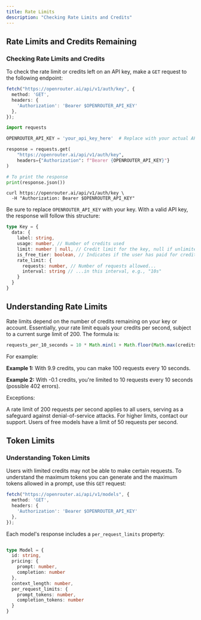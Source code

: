 ```yaml
---
title: Rate Limits
description: "Checking Rate Limits and Credits"
---
```


## Rate Limits and Credits Remaining

### Checking Rate Limits and Credits

To check the rate limit or credits left on an API key, make a `GET` request to the following endpoint:

<CodeGroup>

```typescript Typescript
fetch("https://openrouter.ai/api/v1/auth/key", {
  method: 'GET',
  headers: {
    'Authorization': 'Bearer $OPENROUTER_API_KEY'
  },
});
```

```python Python
import requests

OPENROUTER_API_KEY = 'your_api_key_here'  # Replace with your actual API key

response = requests.get(
    "https://openrouter.ai/api/v1/auth/key",
    headers={"Authorization": f"Bearer {OPENROUTER_API_KEY}"}
)

# To print the response
print(response.json())
```

```curl Curl
curl https://openrouter.ai/api/v1/auth/key \
  -H "Authorization: Bearer $OPENROUTER_API_KEY"
```
</CodeGroup>

Be sure to replace `OPENROUTER_API_KEY` with your key. With a valid API key, the response will follow this structure:

```typescript Response
type Key = {
  data: {
    label: string,
    usage: number, // Number of credits used
    limit: number | null, // Credit limit for the key, null if unlimited
    is_free_tier: boolean, // Indicates if the user has paid for credits
    rate_limit: {
      requests: number, // Number of requests allowed...
      interval: string // ...in this interval, e.g., "10s"
    }
  }
}
```

## Understanding Rate Limits

Rate limits depend on the number of credits remaining on your key or account. Essentially, your rate limit equals your credits per second, subject to a current surge limit of 200. The formula is:

```typescript formula
requests_per_10_seconds = 10 * Math.min(1 + Math.floor(Math.max(credits, 0)), 200)
```

For example:

**Example 1:** With 9.9 credits, you can make 100 requests every 10 seconds.

**Example 2:** With -0.1 credits, you're limited to 10 requests every 10 seconds (possible 402 errors).

Exceptions:

<AccordionGroup>
  <Accordion title="Surge Limit">
    A rate limit of 200 requests per second applies to all users, serving as a safeguard against denial-of-service attacks. For higher limits, contact our support.
  </Accordion>
  <Accordion title="Free Models">
    Users of free models have a limit of 50 requests per second.  
  </Accordion>
</AccordionGroup>

## Token Limits

### Understanding Token Limits

Users with limited credits may not be able to make certain requests. To understand the maximum tokens you can generate and the maximum tokens allowed in a prompt, use this `GET` request:

```typescript Token Limits
fetch("https://openrouter.ai/api/v1/models", {
  method: 'GET',
  headers: {
    'Authorization': 'Bearer $OPENROUTER_API_KEY'
  },
});
```

Each model's response includes a `per_request_limits` property:

```typescript Per Request Limit

type Model = {
  id: string,
  pricing: {
    prompt: number,
    completion: number
  },
  context_length: number,
  per_request_limits: {
    prompt_tokens: number,
    completion_tokens: number
  }
}
```